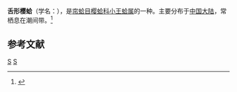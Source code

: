 {{Speciesbox
| taxon = Pharaonella rostrata
| binomial_authority = ([[Linnaeus|Linnaeus]])
}}
'''舌形樱蛤'''（学名：''{{lang|la|Pharaonella rostrata}}''），是[[帘蛤目|帘蛤目]][[樱蛤科|樱蛤科]][[小王蛤属|小王蛤属]]的一种。主要分布于[[中国大陆|中国大陆]]，常栖息在潮间带。<ref>{{cite web|url=http://shell.sinica.edu.tw/chinese/shellbase_detail.php?science_no=3794|title=国际贝库：舌形樱蛤|publisher=台湾贝类资料库|accessdate=2009-08-11|archive-date=2016-03-04|archive-url=https://web.archive.org/web/20160304110708/http://shell.sinica.edu.tw/chinese/shellbase_detail.php?science_no=3794|dead-url=no}}</ref>

== 参考文献 ==
{{reflist}}
{{Taxonbar}}
[[Category:小王蛤属|S]]
[[Category:_卡尔·林奈命名的生物分类|S]]